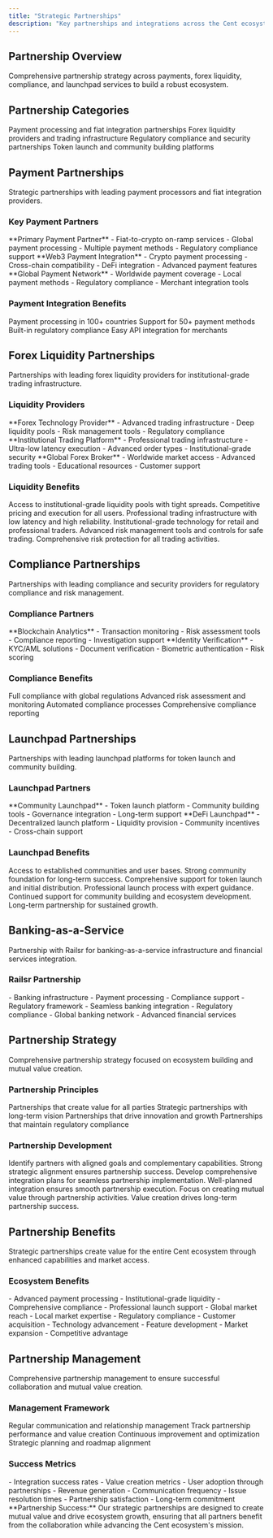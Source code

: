 ```yaml
---
title: "Strategic Partnerships"
description: "Key partnerships and integrations across the Cent ecosystem"
---
```


## Partnership Overview

<Card title="Strategic Ecosystem Partnerships" icon="handshake" horizontal>
  Comprehensive partnership strategy across payments, forex liquidity,
  compliance, and launchpad services to build a robust ecosystem.
</Card>

## Partnership Categories

<CardGroup cols={2}>
  <Card title="Payments" icon="credit-card">
    Payment processing and fiat integration partnerships
  </Card>
  <Card title="Forex Liquidity" icon="chart">
    Forex liquidity providers and trading infrastructure
  </Card>
  <Card title="Compliance" icon="shield">
    Regulatory compliance and security partnerships
  </Card>
  <Card title="Launchpads" icon="rocket">
    Token launch and community building platforms
  </Card>
</CardGroup>

## Payment Partnerships

<Card title="Payment Processing Integration" icon="credit-card" horizontal>
  Strategic partnerships with leading payment processors and fiat integration
  providers.
</Card>

### Key Payment Partners

<AccordionGroup>
  <Accordion title="MoonPay" icon="moon">
    **Primary Payment Partner** - Fiat-to-crypto on-ramp services - Global
    payment processing - Multiple payment methods - Regulatory compliance
    support
  </Accordion>

  <Accordion title="Onmeta" icon="link">
    **Web3 Payment Integration** - Crypto payment processing - Cross-chain
    compatibility - DeFi integration - Advanced payment features
  </Accordion>

  <Accordion title="Transak" icon="exchange">
    **Global Payment Network** - Worldwide payment coverage - Local payment
    methods - Regulatory compliance - Merchant integration tools
  </Accordion>
</AccordionGroup>

### Payment Integration Benefits

<CardGroup cols={2}>
  <Card title="Global Coverage" icon="globe">
    Payment processing in 100+ countries
  </Card>
  <Card title="Multiple Methods" icon="credit-card">
    Support for 50+ payment methods
  </Card>
  <Card title="Compliance" icon="scale">
    Built-in regulatory compliance
  </Card>
  <Card title="Integration" icon="code">
    Easy API integration for merchants
  </Card>
</CardGroup>

## Forex Liquidity Partnerships

<Card title="Institutional Forex Liquidity" icon="chart" horizontal>
  Partnerships with leading forex liquidity providers for institutional-grade
  trading infrastructure.
</Card>

### Liquidity Providers

<AccordionGroup>
  <Accordion title="Match-Trade" icon="chart">
    **Forex Technology Provider** - Advanced trading infrastructure - Deep
    liquidity pools - Risk management tools - Regulatory compliance
  </Accordion>

  <Accordion title="LMAX" icon="exchange">
    **Institutional Trading Platform** - Professional trading infrastructure -
    Ultra-low latency execution - Advanced order types - Institutional-grade
    security
  </Accordion>

  <Accordion title="FXCM" icon="chart">
    **Global Forex Broker** - Worldwide market access - Advanced trading tools -
    Educational resources - Customer support
  </Accordion>
</AccordionGroup>

### Liquidity Benefits

<Steps>
  <Step title="Deep Liquidity">
    Access to institutional-grade liquidity pools with tight spreads.
    <Check>Competitive pricing and execution for all users.</Check>
  </Step>

  <Step title="Advanced Technology">
    Professional trading infrastructure with low latency and high reliability.
    <Check>
      Institutional-grade technology for retail and professional traders.
    </Check>
  </Step>

  <Step title="Risk Management">
    Advanced risk management tools and controls for safe trading.
    <Check>Comprehensive risk protection for all trading activities.</Check>
  </Step>
</Steps>

## Compliance Partnerships

<Card title="Regulatory Compliance" icon="scale" horizontal>
  Partnerships with leading compliance and security providers for regulatory
  compliance and risk management.
</Card>

### Compliance Partners

<AccordionGroup>
  <Accordion title="Chainalysis" icon="magnifying-glass">
    **Blockchain Analytics** - Transaction monitoring - Risk assessment tools -
    Compliance reporting - Investigation support
  </Accordion>

  <Accordion title="Sumsub" icon="user-check">
    **Identity Verification** - KYC/AML solutions - Document verification -
    Biometric authentication - Risk scoring
  </Accordion>
</AccordionGroup>

### Compliance Benefits

<CardGroup cols={2}>
  <Card title="Regulatory Compliance" icon="scale">
    Full compliance with global regulations
  </Card>
  <Card title="Risk Management" icon="shield">
    Advanced risk assessment and monitoring
  </Card>
  <Card title="Automation" icon="robot">
    Automated compliance processes
  </Card>
  <Card title="Reporting" icon="file">
    Comprehensive compliance reporting
  </Card>
</CardGroup>

## Launchpad Partnerships

<Card title="Token Launch & Community" icon="rocket" horizontal>
  Partnerships with leading launchpad platforms for token launch and community
  building.
</Card>

### Launchpad Partners

<AccordionGroup>
  <Accordion title="DAO Maker" icon="vote">
    **Community Launchpad** - Token launch platform - Community building tools -
    Governance integration - Long-term support
  </Accordion>

  <Accordion title="Poolz" icon="water">
    **DeFi Launchpad** - Decentralized launch platform - Liquidity provision -
    Community incentives - Cross-chain support
  </Accordion>
</AccordionGroup>

### Launchpad Benefits

<Steps>
  <Step title="Community Building">
    Access to established communities and user bases.
    <Check>Strong community foundation for long-term success.</Check>
  </Step>

  <Step title="Launch Support">
    Comprehensive support for token launch and initial distribution.
    <Check>Professional launch process with expert guidance.</Check>
  </Step>

  <Step title="Ongoing Support">
    Continued support for community building and ecosystem development.
    <Check>Long-term partnership for sustained growth.</Check>
  </Step>
</Steps>

## Banking-as-a-Service

<Card title="Banking Infrastructure" icon="bank" horizontal>
  Partnership with Railsr for banking-as-a-service infrastructure and financial
  services integration.
</Card>

### Railsr Partnership

<AccordionGroup>
  <Accordion title="Banking Services" icon="building">
    - Banking infrastructure - Payment processing - Compliance support -
    Regulatory framework
  </Accordion>

  <Accordion title="Integration Benefits" icon="link">
    - Seamless banking integration - Regulatory compliance - Global banking
    network - Advanced financial services
  </Accordion>
</AccordionGroup>

## Partnership Strategy

<Card title="Strategic Partnership Approach" icon="bullseye" horizontal>
  Comprehensive partnership strategy focused on ecosystem building and mutual
  value creation.
</Card>

### Partnership Principles

<CardGroup cols={2}>
  <Card title="Mutual Value" icon="handshake">
    Partnerships that create value for all parties
  </Card>
  <Card title="Long-term Focus" icon="clock">
    Strategic partnerships with long-term vision
  </Card>
  <Card title="Innovation" icon="lightbulb">
    Partnerships that drive innovation and growth
  </Card>
  <Card title="Compliance" icon="scale">
    Partnerships that maintain regulatory compliance
  </Card>
</CardGroup>

### Partnership Development

<Steps>
  <Step title="Strategic Alignment">
    Identify partners with aligned goals and complementary capabilities.
    <Check>Strong strategic alignment ensures partnership success.</Check>
  </Step>

  <Step title="Integration Planning">
    Develop comprehensive integration plans for seamless partnership
    implementation.
    <Check>
      Well-planned integration ensures smooth partnership execution.
    </Check>
  </Step>

  <Step title="Value Creation">
    Focus on creating mutual value through partnership activities.
    <Check>Value creation drives long-term partnership success.</Check>
  </Step>
</Steps>

## Partnership Benefits

<Card title="Ecosystem Value Creation" icon="puzzle" horizontal>
  Strategic partnerships create value for the entire Cent ecosystem through
  enhanced capabilities and market access.
</Card>

### Ecosystem Benefits

<AccordionGroup>
  <Accordion title="Enhanced Capabilities" icon="cog">
    - Advanced payment processing - Institutional-grade liquidity -
    Comprehensive compliance - Professional launch support
  </Accordion>

  <Accordion title="Market Access" icon="globe">
    - Global market reach - Local market expertise - Regulatory compliance -
    Customer acquisition
  </Accordion>

  <Accordion title="Innovation" icon="lightbulb">
    - Technology advancement - Feature development - Market expansion -
    Competitive advantage
  </Accordion>
</AccordionGroup>

## Partnership Management

<Card title="Partnership Success" icon="chart" horizontal>
  Comprehensive partnership management to ensure successful collaboration and
  mutual value creation.
</Card>

### Management Framework

<CardGroup cols={2}>
  <Card title="Regular Communication" icon="comments">
    Regular communication and relationship management
  </Card>
  <Card title="Performance Tracking" icon="chart">
    Track partnership performance and value creation
  </Card>
  <Card title="Continuous Improvement" icon="sync">
    Continuous improvement and optimization
  </Card>
  <Card title="Strategic Planning" icon="bullseye">
    Strategic planning and roadmap alignment
  </Card>
</CardGroup>

### Success Metrics

<AccordionGroup>
  <Accordion title="Partnership KPIs" icon="chart">
    - Integration success rates - Value creation metrics - User adoption through
    partnerships - Revenue generation
  </Accordion>

  <Accordion title="Relationship Health" icon="heart">
    - Communication frequency - Issue resolution times - Partnership
    satisfaction - Long-term commitment
  </Accordion>
</AccordionGroup>

<Note>
  **Partnership Success:** Our strategic partnerships are designed to create
  mutual value and drive ecosystem growth, ensuring that all partners benefit
  from the collaboration while advancing the Cent ecosystem's mission.
</Note>
